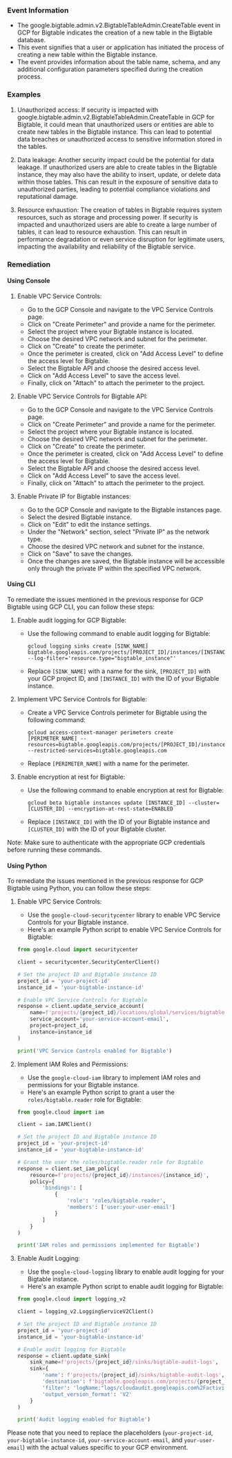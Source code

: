 
### Event Information

- The google.bigtable.admin.v2.BigtableTableAdmin.CreateTable event in GCP for Bigtable indicates the creation of a new table in the Bigtable database.
- This event signifies that a user or application has initiated the process of creating a new table within the Bigtable instance.
- The event provides information about the table name, schema, and any additional configuration parameters specified during the creation process.


### Examples

1. Unauthorized access: If security is impacted with google.bigtable.admin.v2.BigtableTableAdmin.CreateTable in GCP for Bigtable, it could mean that unauthorized users or entities are able to create new tables in the Bigtable instance. This can lead to potential data breaches or unauthorized access to sensitive information stored in the tables.

2. Data leakage: Another security impact could be the potential for data leakage. If unauthorized users are able to create tables in the Bigtable instance, they may also have the ability to insert, update, or delete data within those tables. This can result in the exposure of sensitive data to unauthorized parties, leading to potential compliance violations and reputational damage.

3. Resource exhaustion: The creation of tables in Bigtable requires system resources, such as storage and processing power. If security is impacted and unauthorized users are able to create a large number of tables, it can lead to resource exhaustion. This can result in performance degradation or even service disruption for legitimate users, impacting the availability and reliability of the Bigtable service.

### Remediation

#### Using Console

1. Enable VPC Service Controls:
   - Go to the GCP Console and navigate to the VPC Service Controls page.
   - Click on "Create Perimeter" and provide a name for the perimeter.
   - Select the project where your Bigtable instance is located.
   - Choose the desired VPC network and subnet for the perimeter.
   - Click on "Create" to create the perimeter.
   - Once the perimeter is created, click on "Add Access Level" to define the access level for Bigtable.
   - Select the Bigtable API and choose the desired access level.
   - Click on "Add Access Level" to save the access level.
   - Finally, click on "Attach" to attach the perimeter to the project.

2. Enable VPC Service Controls for Bigtable API:
   - Go to the GCP Console and navigate to the VPC Service Controls page.
   - Click on "Create Perimeter" and provide a name for the perimeter.
   - Select the project where your Bigtable instance is located.
   - Choose the desired VPC network and subnet for the perimeter.
   - Click on "Create" to create the perimeter.
   - Once the perimeter is created, click on "Add Access Level" to define the access level for Bigtable.
   - Select the Bigtable API and choose the desired access level.
   - Click on "Add Access Level" to save the access level.
   - Finally, click on "Attach" to attach the perimeter to the project.

3. Enable Private IP for Bigtable instances:
   - Go to the GCP Console and navigate to the Bigtable instances page.
   - Select the desired Bigtable instance.
   - Click on "Edit" to edit the instance settings.
   - Under the "Network" section, select "Private IP" as the network type.
   - Choose the desired VPC network and subnet for the instance.
   - Click on "Save" to save the changes.
   - Once the changes are saved, the Bigtable instance will be accessible only through the private IP within the specified VPC network.

#### Using CLI

To remediate the issues mentioned in the previous response for GCP Bigtable using GCP CLI, you can follow these steps:

1. Enable audit logging for GCP Bigtable:
   - Use the following command to enable audit logging for Bigtable:
     ```
     gcloud logging sinks create [SINK_NAME] bigtable.googleapis.com/projects/[PROJECT_ID]/instances/[INSTANCE_ID] --log-filter='resource.type="bigtable_instance"'
     ```
   - Replace `[SINK_NAME]` with a name for the sink, `[PROJECT_ID]` with your GCP project ID, and `[INSTANCE_ID]` with the ID of your Bigtable instance.

2. Implement VPC Service Controls for Bigtable:
   - Create a VPC Service Controls perimeter for Bigtable using the following command:
     ```
     gcloud access-context-manager perimeters create [PERIMETER_NAME] --resources=bigtable.googleapis.com/projects/[PROJECT_ID]/instances/[INSTANCE_ID] --restricted-services=bigtable.googleapis.com
     ```
   - Replace `[PERIMETER_NAME]` with a name for the perimeter.

3. Enable encryption at rest for Bigtable:
   - Use the following command to enable encryption at rest for Bigtable:
     ```
     gcloud beta bigtable instances update [INSTANCE_ID] --cluster=[CLUSTER_ID] --encryption-at-rest-state=ENABLED
     ```
   - Replace `[INSTANCE_ID]` with the ID of your Bigtable instance and `[CLUSTER_ID]` with the ID of your Bigtable cluster.

Note: Make sure to authenticate with the appropriate GCP credentials before running these commands.

#### Using Python

To remediate the issues mentioned in the previous response for GCP Bigtable using Python, you can follow these steps:

1. Enable VPC Service Controls:
   - Use the `google-cloud-securitycenter` library to enable VPC Service Controls for your Bigtable instance.
   - Here's an example Python script to enable VPC Service Controls for Bigtable:

   ```python
   from google.cloud import securitycenter

   client = securitycenter.SecurityCenterClient()

   # Set the project ID and Bigtable instance ID
   project_id = 'your-project-id'
   instance_id = 'your-bigtable-instance-id'

   # Enable VPC Service Controls for Bigtable
   response = client.update_service_account(
       name=f'projects/{project_id}/locations/global/services/bigtable.googleapis.com',
       service_account='your-service-account-email',
       project=project_id,
       instance=instance_id
   )

   print('VPC Service Controls enabled for Bigtable')
   ```

2. Implement IAM Roles and Permissions:
   - Use the `google-cloud-iam` library to implement IAM roles and permissions for your Bigtable instance.
   - Here's an example Python script to grant a user the `roles/bigtable.reader` role for Bigtable:

   ```python
   from google.cloud import iam

   client = iam.IAMClient()

   # Set the project ID and Bigtable instance ID
   project_id = 'your-project-id'
   instance_id = 'your-bigtable-instance-id'

   # Grant the user the roles/bigtable.reader role for Bigtable
   response = client.set_iam_policy(
       resource=f'projects/{project_id}/instances/{instance_id}',
       policy={
           'bindings': [
               {
                   'role': 'roles/bigtable.reader',
                   'members': ['user:your-user-email']
               }
           ]
       }
   )

   print('IAM roles and permissions implemented for Bigtable')
   ```

3. Enable Audit Logging:
   - Use the `google-cloud-logging` library to enable audit logging for your Bigtable instance.
   - Here's an example Python script to enable audit logging for Bigtable:

   ```python
   from google.cloud import logging_v2

   client = logging_v2.LoggingServiceV2Client()

   # Set the project ID and Bigtable instance ID
   project_id = 'your-project-id'
   instance_id = 'your-bigtable-instance-id'

   # Enable audit logging for Bigtable
   response = client.update_sink(
       sink_name=f'projects/{project_id}/sinks/bigtable-audit-logs',
       sink={
           'name': f'projects/{project_id}/sinks/bigtable-audit-logs',
           'destination': f'bigtable.googleapis.com/projects/{project_id}/instances/{instance_id}',
           'filter': 'logName:"logs/cloudaudit.googleapis.com%2Factivity"',
           'output_version_format': 'V2'
       }
   )

   print('Audit logging enabled for Bigtable')
   ```

Please note that you need to replace the placeholders (`your-project-id`, `your-bigtable-instance-id`, `your-service-account-email`, and `your-user-email`) with the actual values specific to your GCP environment.

